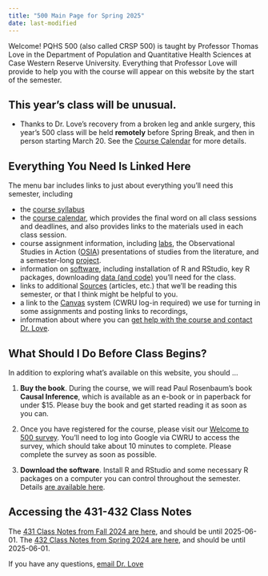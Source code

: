 ```yaml
---
title: "500 Main Page for Spring 2025"
date: last-modified
---
```


Welcome! PQHS 500 (also called CRSP 500) is taught by Professor Thomas Love in the Department of Population and Quantitative Health Sciences at Case Western Reserve University. Everything that Professor Love will provide to help you with the course will appear on this website by the start of the semester.

## This year's class will be unusual.

- Thanks to Dr. Love's recovery from a broken leg and ankle surgery, this year's 500 class will be held **remotely** before Spring Break, and then in person starting March 20. See the [Course Calendar](calendar.qmd) for more details.

## Everything You Need Is Linked Here

The menu bar includes links to just about everything you'll need this semester, including

- the [course syllabus](https://thomaselove.github.io/500-syllabus-2025/)
- the [course calendar](calendar.qmd), which provides the final word on all class sessions and deadlines, and also provides links to the materials used in each class session.
- course assignment information, including [labs](lab1.qmd), the Observational Studies in Action ([OSIA](osia.qmd)) presentations of studies from the literature, and a semester-long [project](proj500.qmd).
- information on [software](software.qmd), including installation of R and RStudio, key R packages, downloading [data (and code)](https://github.com/THOMASELOVE/500-data) you'll need for the class.
- links to additional [Sources](https://github.com/THOMASELOVE/500-sources) (articles, etc.) that we'll be reading this semester, or that I think might be helpful to you.
- a link to the [Canvas](https://canvas.case.edu/) system (CWRU log-in required) we use for turning in some assignments and posting links to recordings,
- information about where you can [get help with the course and contact Dr. Love](contact.qmd).

## What Should I Do Before Class Begins?

In addition to exploring what's available on this website, you should ...

1. **Buy the book**. During the course, we will read Paul Rosenbaum's book **Causal Inference**, which is available as an e-book or in paperback for under $15. Please buy the book and get started reading it as soon as you can.

2. Once you have registered for the course, please visit our [Welcome to 500 survey](https://bit.ly/500-welcome-2025). You'll need to log into Google via CWRU to access the survey, which should take about 10 minutes to complete. Please complete the survey as soon as possible.

3. **Download the software**. Install R and RStudio and some necessary R packages on a computer you can control throughout the semester. Details [are available here](software.qmd).

## Accessing the 431-432 Class Notes

The [431 Class Notes from Fall 2024 are here](https://thomaselove.github.io/431-book/), and should be until 2025-06-01.
The [432 Class Notes from Spring 2024 are here](https://thomaselove.github.io/432-notes/), and should be until 2025-06-01.

If you have any questions, [email Dr. Love](contact.qmd)